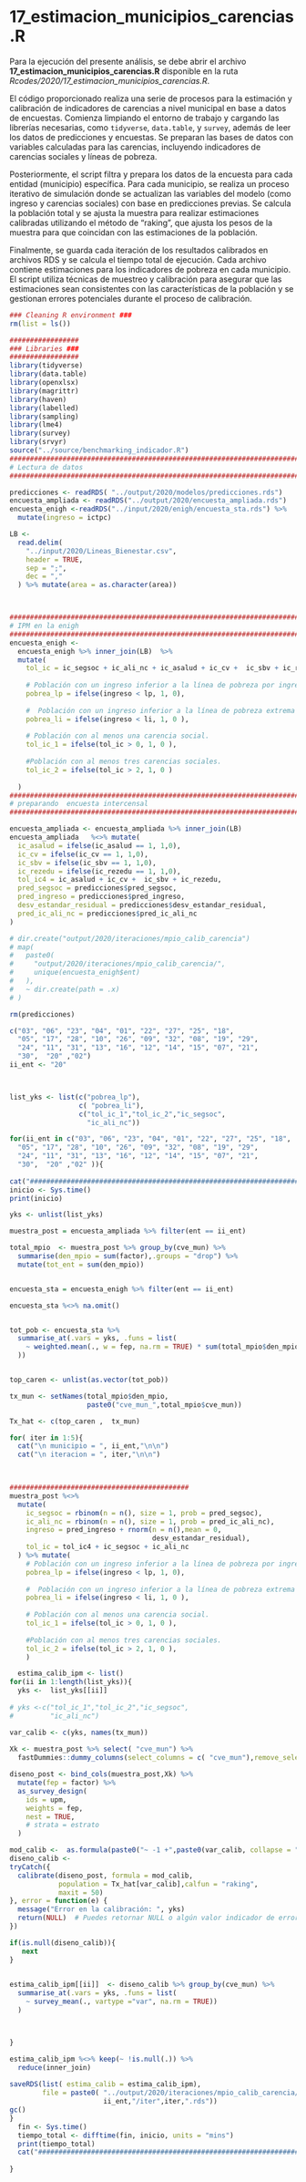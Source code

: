 # 17_estimacion_municipios_carencias.R

Para la ejecución del presente análisis, se debe abrir el archivo **17_estimacion_municipios_carencias.R** disponible en la ruta *Rcodes/2020/17_estimacion_municipios_carencias.R*.

El código proporcionado realiza una serie de procesos para la estimación y calibración de indicadores de carencias a nivel municipal en base a datos de encuestas. Comienza limpiando el entorno de trabajo y cargando las librerías necesarias, como `tidyverse`, `data.table`, y `survey`, además de leer los datos de predicciones y encuestas. Se preparan las bases de datos con variables calculadas para las carencias, incluyendo indicadores de carencias sociales y líneas de pobreza.

Posteriormente, el script filtra y prepara los datos de la encuesta para cada entidad (municipio) específica. Para cada municipio, se realiza un proceso iterativo de simulación donde se actualizan las variables del modelo (como ingreso y carencias sociales) con base en predicciones previas. Se calcula la población total y se ajusta la muestra para realizar estimaciones calibradas utilizando el método de "raking", que ajusta los pesos de la muestra para que coincidan con las estimaciones de la población.

Finalmente, se guarda cada iteración de los resultados calibrados en archivos RDS y se calcula el tiempo total de ejecución. Cada archivo contiene estimaciones para los indicadores de pobreza en cada municipio. El script utiliza técnicas de muestreo y calibración para asegurar que las estimaciones sean consistentes con las características de la población y se gestionan errores potenciales durante el proceso de calibración.


```r
### Cleaning R environment ###
rm(list = ls())

#################
### Libraries ###
#################
library(tidyverse)
library(data.table)
library(openxlsx)
library(magrittr)
library(haven)
library(labelled)
library(sampling)
library(lme4)
library(survey)
library(srvyr)
source("../source/benchmarking_indicador.R")
################################################################################
# Lectura de datos 
################################################################################

predicciones <- readRDS( "../output/2020/modelos/predicciones.rds")
encuesta_ampliada <- readRDS("../output/2020/encuesta_ampliada.rds")
encuesta_enigh <-readRDS("../input/2020/enigh/encuesta_sta.rds") %>%
  mutate(ingreso = ictpc)

LB <-
  read.delim(
    "../input/2020/Lineas_Bienestar.csv",
    header = TRUE,
    sep = ";",
    dec = ","
  ) %>% mutate(area = as.character(area))



################################################################################
# IPM en la enigh
################################################################################
encuesta_enigh <-
  encuesta_enigh %>% inner_join(LB)  %>% 
  mutate(
    tol_ic = ic_segsoc + ic_ali_nc + ic_asalud + ic_cv +  ic_sbv + ic_rezedu,
    
    # Población con un ingreso inferior a la línea de pobreza por ingresos.
    pobrea_lp = ifelse(ingreso < lp, 1, 0),
    
    #  Población con un ingreso inferior a la línea de pobreza extrema por ingresos.
    pobrea_li = ifelse(ingreso < li, 1, 0 ),
    
    # Población con al menos una carencia social.
    tol_ic_1 = ifelse(tol_ic > 0, 1, 0 ),
    
    #Población con al menos tres carencias sociales.
    tol_ic_2 = ifelse(tol_ic > 2, 1, 0 )
    
  )
################################################################################
# preparando  encuesta intercensal
################################################################################

encuesta_ampliada <- encuesta_ampliada %>% inner_join(LB) 
encuesta_ampliada   %<>% mutate(
  ic_asalud = ifelse(ic_asalud == 1, 1,0),
  ic_cv = ifelse(ic_cv == 1, 1,0),
  ic_sbv = ifelse(ic_sbv == 1, 1,0),
  ic_rezedu = ifelse(ic_rezedu == 1, 1,0),
  tol_ic4 = ic_asalud + ic_cv +  ic_sbv + ic_rezedu,
  pred_segsoc = predicciones$pred_segsoc,
  pred_ingreso = predicciones$pred_ingreso,
  desv_estandar_residual = predicciones$desv_estandar_residual,
  pred_ic_ali_nc = predicciones$pred_ic_ali_nc
) 

# dir.create("output/2020/iteraciones/mpio_calib_carencia")
# map(
#   paste0(
#     "output/2020/iteraciones/mpio_calib_carencia/",
#     unique(encuesta_enigh$ent)
#   ),
#   ~ dir.create(path = .x)
# )

rm(predicciones)

c("03", "06", "23", "04", "01", "22", "27", "25", "18",
  "05", "17", "28", "10", "26", "09", "32", "08", "19", "29", 
  "24", "11", "31", "13", "16", "12", "14", "15", "07", "21", 
  "30",  "20" ,"02")
ii_ent <- "20"



list_yks <- list(c("pobrea_lp"),
                 c( "pobrea_li"),
                 c("tol_ic_1","tol_ic_2","ic_segsoc", 
                   "ic_ali_nc"))

for(ii_ent in c("03", "06", "23", "04", "01", "22", "27", "25", "18",
  "05", "17", "28", "10", "26", "09", "32", "08", "19", "29", 
  "24", "11", "31", "13", "16", "12", "14", "15", "07", "21", 
  "30",  "20" ,"02" )){
  
cat("####################################################################\n")
inicio <- Sys.time()
print(inicio)

yks <- unlist(list_yks)

muestra_post = encuesta_ampliada %>% filter(ent == ii_ent)

total_mpio  <- muestra_post %>% group_by(cve_mun) %>% 
  summarise(den_mpio = sum(factor),.groups = "drop") %>% 
  mutate(tot_ent = sum(den_mpio))


encuesta_sta = encuesta_enigh %>% filter(ent == ii_ent)

encuesta_sta %<>% na.omit()


tot_pob <- encuesta_sta %>%
  summarise_at(.vars = yks, .funs = list(
    ~ weighted.mean(., w = fep, na.rm = TRUE) * sum(total_mpio$den_mpio)
  ))


top_caren <- unlist(as.vector(tot_pob))

tx_mun <- setNames(total_mpio$den_mpio,
                   paste0("cve_mun_",total_mpio$cve_mun))

Tx_hat <- c(top_caren ,  tx_mun)

for( iter in 1:5){
  cat("\n municipio = ", ii_ent,"\n\n")
  cat("\n iteracion = ", iter,"\n\n")
 


############################################
muestra_post %<>% 
  mutate(
    ic_segsoc = rbinom(n = n(), size = 1, prob = pred_segsoc),
    ic_ali_nc = rbinom(n = n(), size = 1, prob = pred_ic_ali_nc),
    ingreso = pred_ingreso + rnorm(n = n(),mean = 0,
                                   desv_estandar_residual),
    tol_ic = tol_ic4 + ic_segsoc + ic_ali_nc
  ) %>% mutate(
    # Población con un ingreso inferior a la línea de pobreza por ingresos.
    pobrea_lp = ifelse(ingreso < lp, 1, 0),
    
    #  Población con un ingreso inferior a la línea de pobreza extrema por ingresos.
    pobrea_li = ifelse(ingreso < li, 1, 0 ),
    
    # Población con al menos una carencia social.
    tol_ic_1 = ifelse(tol_ic > 0, 1, 0 ),
    
    #Población con al menos tres carencias sociales.
    tol_ic_2 = ifelse(tol_ic > 2, 1, 0 ),
    )  

  estima_calib_ipm <- list()
for(ii in 1:length(list_yks)){
  yks <-  list_yks[[ii]]
  
# yks <-c("tol_ic_1","tol_ic_2","ic_segsoc", 
#         "ic_ali_nc")

var_calib <- c(yks, names(tx_mun))
  
Xk <- muestra_post %>% select( "cve_mun") %>% 
  fastDummies::dummy_columns(select_columns = c( "cve_mun"),remove_selected_columns = TRUE) 

diseno_post <- bind_cols(muestra_post,Xk) %>% 
  mutate(fep = factor) %>%
  as_survey_design(
    ids = upm,
    weights = fep,
    nest = TRUE,
    # strata = estrato
  )

mod_calib <-  as.formula(paste0("~ -1 +",paste0(var_calib, collapse = " + ")))
diseno_calib <- 
tryCatch({
  calibrate(diseno_post, formula = mod_calib, 
            population = Tx_hat[var_calib],calfun = "raking",
            maxit = 50)
}, error = function(e) {
  message("Error en la calibración: ", yks)
  return(NULL)  # Puedes retornar NULL o algún valor indicador de error
})

if(is.null(diseno_calib)){
   next
}
  

estima_calib_ipm[[ii]]  <- diseno_calib %>% group_by(cve_mun) %>% 
  summarise_at(.vars = yks, .funs = list(
    ~ survey_mean(., vartype ="var", na.rm = TRUE))
  )



}

estima_calib_ipm %<>% keep(~ !is.null(.)) %>% 
  reduce(inner_join)
  
saveRDS(list( estima_calib = estima_calib_ipm),
        file = paste0( "../output/2020/iteraciones/mpio_calib_carencia/",
                       ii_ent,"/iter",iter,".rds"))
gc()
}
  fin <- Sys.time()
  tiempo_total <- difftime(fin, inicio, units = "mins")
  print(tiempo_total)
  cat("####################################################################\n")
  
}

```

